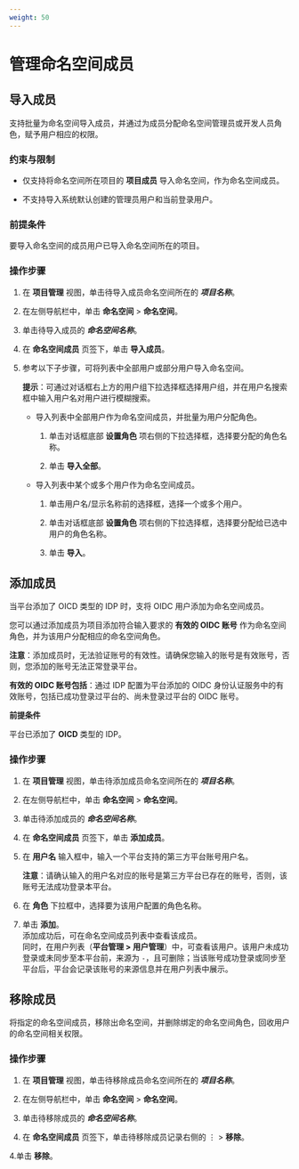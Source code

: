 ```yaml
---
weight: 50
---
```


# 管理命名空间成员


## 导入成员

支持批量为命名空间导入成员，并通过为成员分配命名空间管理员或开发人员角色，赋予用户相应的权限。

### 约束与限制

* 仅支持将命名空间所在项目的 **项目成员** 导入命名空间，作为命名空间成员。

* 不支持导入系统默认创建的管理员用户和当前登录用户。


### 前提条件

要导入命名空间的成员用户已导入命名空间所在的项目。

### 操作步骤

1. 在 **项目管理** 视图，单击待导入成员命名空间所在的 ***项目名称***。

1. 在左侧导航栏中，单击 **命名空间** > **命名空间**。
    

3. 单击待导入成员的 ***命名空间名称***。

4. 在 **命名空间成员** 页签下，单击 **导入成员**。

6. 参考以下子步骤，可将列表中全部用户或部分用户导入命名空间。

    **提示**：可通过对话框右上方的用户组下拉选择框选择用户组，并在用户名搜索框中输入用户名对用户进行模糊搜索。
    
    * 导入列表中全部用户作为命名空间成员，并批量为用户分配角色。

        
        1. 单击对话框底部 **设置角色** 项右侧的下拉选择框，选择要分配的角色名称。
        
        3.  单击 **导入全部**。

    * 导入列表中某个或多个用户作为命名空间成员。


        1. 单击用户名/显示名称前的选择框，选择一个或多个用户。        
        
        2. 单击对话框底部 **设置角色** 项右侧的下拉选择框，选择要分配给已选中用户的角色名称。        
        3. 单击 **导入**。


## 添加成员


当平台添加了 OICD 类型的 IDP 时，支将 OIDC 用户添加为命名空间成员。

您可以通过添加成员为项目添加符合输入要求的 **有效的 OIDC 账号** 作为命名空间角色，并为该用户分配相应的命名空间角色。

**注意**：添加成员时，无法验证账号的有效性。请确保您输入的账号是有效账号，否则，您添加的账号无法正常登录平台。

**有效的 OIDC 账号包括**：通过 IDP 配置为平台添加的 OIDC 身份认证服务中的有效账号，包括已成功登录过平台的、尚未登录过平台的 OIDC 账号。


**前提条件**

平台已添加了 **OICD** 类型的 IDP。


### 操作步骤

1. 在 **项目管理** 视图，单击待添加成员命名空间所在的 ***项目名称***。

1. 在左侧导航栏中，单击 **命名空间** > **命名空间**。

3. 单击待添加成员的 ***命名空间名称***。

4. 在 **命名空间成员** 页签下，单击 **添加成员**。

4. 在 **用户名** 输入框中，输入一个平台支持的第三方平台账号用户名。
    
    **注意**：请确认输入的用户名对应的账号是第三方平台已存在的账号，否则，该账号无法成功登录本平台。
    
5. 在 **角色** 下拉框中，选择要为该用户配置的角色名称。

6. 单击 **添加**。
<br/>添加成功后，可在命名空间成员列表中查看该成员。<br/>同时，在用户列表（**平台管理 > 用户管理**）中，可查看该用户。该用户未成功登录或未同步至本平台前，来源为 `-`，且可删除；当该账号成功登录或同步至平台后，平台会记录该账号的来源信息并在用户列表中展示。


## 移除成员


将指定的命名空间成员，移除出命名空间，并删除绑定的命名空间角色，回收用户的命名空间相关权限。

### 操作步骤

1. 在 **项目管理** 视图，单击待移除成员命名空间所在的 ***项目名称***。

1. 在左侧导航栏中，单击 **命名空间** > **命名空间**。

3. 单击待移除成员的 ***命名空间名称***。

4. 在 **命名空间成员** 页签下，单击待移除成员记录右侧的 ⋮ > **移除**。

4.单击 **移除**。
